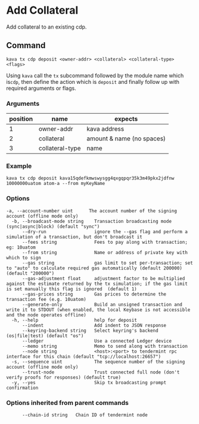 # Add Collateral

Add collateral to an existing cdp.

## Command

```
kava tx cdp deposit <owner-addr> <collateral> <collateral-type> <flags>
```

Using `kava` call the `tx` subcommand followed by the module name which is`cdp`, then define the action which is `deposit` and finally follow up with required arguments or flags.

### Arguments

| position | name            | expects                   |
| -------- | --------------- | ------------------------- |
| 1        | owner-addr      | kava address              |
| 2        | collateral      | amount & name (no spaces) |
| 3        | collateral-type | name                      |

### Example

```
kava tx cdp deposit kava15qdefkmwswysgg4qxgqpqr35k3m49pkx2jdfnw 10000000uatom atom-a --from myKeyName
```

### Options

```
-a, --account-number uint      The account number of the signing account (offline mode only)
  -b, --broadcast-mode string    Transaction broadcasting mode (sync|async|block) (default "sync")
      --dry-run                  ignore the --gas flag and perform a simulation of a transaction, but don't broadcast it
      --fees string              Fees to pay along with transaction; eg: 10uatom
      --from string              Name or address of private key with which to sign
      --gas string               gas limit to set per-transaction; set to "auto" to calculate required gas automatically (default 200000) (default "200000")
      --gas-adjustment float     adjustment factor to be multiplied against the estimate returned by the tx simulation; if the gas limit is set manually this flag is ignored  (default 1)
      --gas-prices string        Gas prices to determine the transaction fee (e.g. 10uatom)
      --generate-only            Build an unsigned transaction and write it to STDOUT (when enabled, the local Keybase is not accessible and the node operates offline)
  -h, --help                     help for deposit
      --indent                   Add indent to JSON response
      --keyring-backend string   Select keyring's backend (os|file|test) (default "os")
      --ledger                   Use a connected Ledger device
      --memo string              Memo to send along with transaction
      --node string              <host>:<port> to tendermint rpc interface for this chain (default "tcp://localhost:26657")
  -s, --sequence uint            The sequence number of the signing account (offline mode only)
      --trust-node               Trust connected full node (don't verify proofs for responses) (default true)
  -y, --yes                      Skip tx broadcasting prompt confirmation
```

### Options inherited from parent commands

```
      --chain-id string   Chain ID of tendermint node
```
